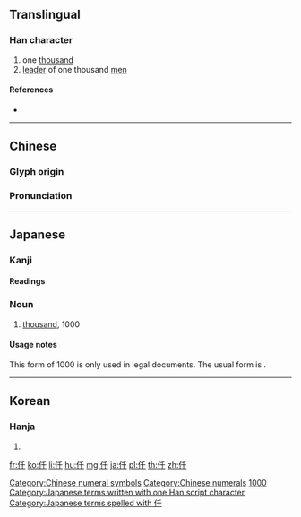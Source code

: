 {{also|千|任|件}}
==Translingual==

===Han character===
{{Han char|rn=9|rad=人|as=03|sn=5|four=22240|canj=OHJ|ids=⿰亻千}}

# one [[thousand]]
# [[leader]] of one thousand [[men]]

====References====
* {{Han ref|kx=0093.050|dkj=00380|dj=0197.020|hdz=10114.040|uh=4EDF|ud=20191|bh=A561|bd=42337}}

[[Category:Chinese numeral symbols]]
[[Category:Chinese numerals]]

----

==Chinese==
{{zh-forms}}

===Glyph origin===
{{Han etym}}

===Pronunciation===
{{zh-pron
|m=qiān
|c=cin1
|mn=chheng
|mc=y
|oc=y
|ma=
|cat=n,num
}}

----

==Japanese==

===Kanji===
{{ja-kanji|grade=|rs=人03}}

====Readings====
{{ja-readings
|goon=[[せん]] (sen)
|kanon=[[せん]] (sen)
|kun=[[かしら]] (kashira), [[ち]] (chi)
}}

===Noun===
{{ja-noun|せん}}

# [[thousand]], 1000

====Usage notes====
This form of 1000 is only used in legal documents. The usual form is {{l|ja|千}}.

[[Category:Japanese numeral symbols|1000]]
[[Category:Japanese terms written with one Han script character]]
[[Category:Japanese terms spelled with 仟]]

----

==Korean==

===Hanja===
{{ko-hanja|hangeul=천|rv=cheon|mr=ch'ŏn}}

# {{defn|lang=ko|sort=人03}}

[[fr:仟]]
[[ko:仟]]
[[li:仟]]
[[hu:仟]]
[[mg:仟]]
[[ja:仟]]
[[pl:仟]]
[[th:仟]]
[[zh:仟]]